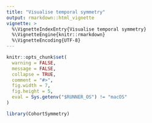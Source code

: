 ```yaml
---
title: "Visualise temporal symmetry"
output: rmarkdown::html_vignette
vignette: >
  %\VignetteIndexEntry{Visualise temporal symmetry}
  %\VignetteEngine{knitr::rmarkdown}
  %\VignetteEncoding{UTF-8}
---
```


```r
knitr::opts_chunk$set(
  warning = FALSE,
  message = FALSE,
  collapse = TRUE,
  comment = "#>",
  fig.width = 7,
  fig.height = 5,
  eval = Sys.getenv("$RUNNER_OS") != "macOS"
)
```

```r
library(CohortSymmetry)
```
